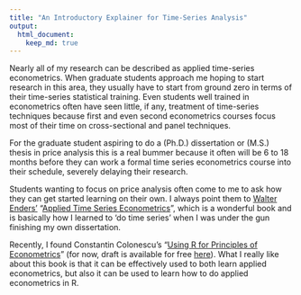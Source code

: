 ```yaml
---
title: "An Introductory Explainer for Time-Series Analysis"
output:
  html_document:
    keep_md: true
---
```


<meta property="og:title" content="An Introductory Explainer for Time-Series Analysis">
<meta property="og:description" content="Even for students who are well trained in econometrics/statistics, getting started with time-series analysis can be mystifying.">

<!-- 
<meta property="og:image" content="">
<meta property="og:url" content="">
-->

Nearly all of my research can be described as applied time-series econometrics. When graduate students approach me hoping to start research in this area, they usually have to start from ground zero in terms of their time-series statistical training. Even students well trained in econometrics often have seen little, if any, treatment of time-series techniques because first and even second econometrics courses focus most of their time on cross-sectional and panel techniques.

For the graduate student aspiring to do a (Ph.D.) dissertation or (M.S.) thesis in price analysis this is a real bummer because it often will be 6 to 18 months before they can work a formal time series econometrics course into their schedule, severely delaying their research. 

Students wanting to focus on price analysis often come to me to ask how they can get started learning on their own. I always point them to [Walter Enders'](http://time-series.net/) "[Applied Time Series Econometrics](https://www.amazon.com/Applied-Econometric-Wiley-Probability-Statistics/dp/1118808568/ref=dp_ob_title_bk)", which is a wonderful book and is basically how I learned to 'do time series' when I was under the gun finishing my own dissertation. 

Recently, I found Constantin Colonescu's "[Using R for Principles of Econometrics](http://www.lulu.com/shop/constantin-colonescu/using-r-for-principles-of-econometrics/paperback/product-23467421.html)" (for now, draft is available for free [here](https://bookdown.org/ccolonescu/RPoE4/)). What I really like about this book is that it can be effectively used to both learn applied econometrics, but also it can be used to learn how to do applied econometrics in R. 